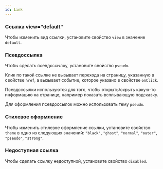 ```yaml
---
id: Link
---
```



### Ссылка view="default"

Чтобы изменить вид ссылки, установите свойство `view` в значение `dеfault`.

<Example
    component={View}
    source={viewSource}
/>

### Псевдоссылка

Чтобы сделать псевдоссылку, установите свойство `pseudo`.

Клик по такой ссылке не вызывает перехода на страницу, указанную в свойстве `href`, а вызывает событие, которое указано в свойстве `onClick`.

Псевдоссылки используются для того, чтобы открыть/скрыть какую-то информацию на странице, например показать всплывающую подсказку.

Для оформления псевдоссылок можно использовать тему `pseudo`.

<Example
    component={Pseudo}
    source={pseudoSource}
/>

### Стилевое оформление

Чтобы изменить стилевое оформление ссылки, установите свойство `theme` в одно из следующих значений: `"black"`, `"ghost"`, `"normal"`, `"outer"`, `"pseudo"`, `"strong"`.

<Example
    component={Theme}
    source={themeSource}
/>

### Недоступная ссылка

Чтобы сделать ссылку недоступной, установите свойство `disabled`.

<Example
    component={Disabled}
    source={disabledSource}
/>
